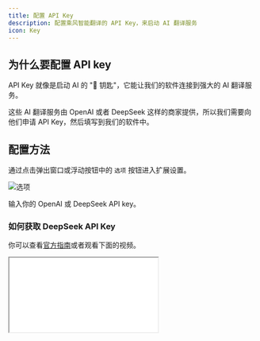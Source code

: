 ```yaml
---
title: 配置 API Key
description: 配置乘风智能翻译的 API Key，来启动 AI 翻译服务
icon: Key
---
```


## 为什么要配置 API key

API Key 就像是启动 AI 的 "🔑 钥匙"，它能让我们的软件连接到强大的 AI 翻译服务。

这些 AI 翻译服务由 OpenAI 或者 DeepSeek 这样的商家提供，所以我们需要向他们申请 API Key，然后填写到我们的软件中。

## 配置方法

通过点击弹出窗口或浮动按钮中的 `选项` 按钮进入扩展设置。

![选项](/tutorial/api-key/options.gif)

输入你的 OpenAI 或 DeepSeek API key。

### 如何获取 DeepSeek API Key

你可以查看[官方指南](https://api-docs.deepseek.com/)或者观看下面的视频。

<iframe
  src="//player.bilibili.com/player.html?isOutside=true&aid=114340233483711&bvid=BV1JsopY5E3g&cid=29423831641&p=1"
  scrolling="no"
  border="0"
  framespacing="0"
  allowfullscreen="true"
  className="w-full aspect-video"
/>

### 如何获取 OpenAI API Key

你可以查看[官方指南](https://help.openai.com/en/articles/4936850-where-do-i-find-my-openai-api-key)或观看下面的视频。

<iframe
  src="https://www.youtube-nocookie.com/embed/SzPE_AE0eEo"
  className="w-full aspect-video"
  allowFullScreen
/>
